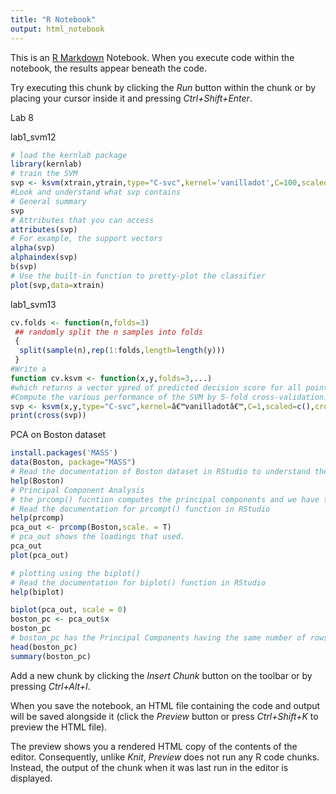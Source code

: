 ---
title: "R Notebook"
output: html_notebook
---

This is an [R Markdown](http://rmarkdown.rstudio.com) Notebook. When you execute code within the notebook, the results appear beneath the code. 

Try executing this chunk by clicking the *Run* button within the chunk or by placing your cursor inside it and pressing *Ctrl+Shift+Enter*. 

Lab 8

lab1_svm12
```{r}
# load the kernlab package
library(kernlab)
# train the SVM
svp <- ksvm(xtrain,ytrain,type="C-svc",kernel='vanilladot',C=100,scaled=c())
#Look and understand what svp contains
# General summary
svp
# Attributes that you can access
attributes(svp)
# For example, the support vectors
alpha(svp)
alphaindex(svp)
b(svp)
# Use the built-in function to pretty-plot the classifier
plot(svp,data=xtrain)

```

lab1_svm13
```{r}
cv.folds <- function(n,folds=3)
 ## randomly split the n samples into folds
 {
  split(sample(n),rep(1:folds,length=length(y)))
 }
#Write a 
function cv.ksvm <- function(x,y,folds=3,...) 
#which returns a vector ypred of predicted decision score for all points by k-fold cross-validation.
#Compute the various performance of the SVM by 5-fold cross-validation. Alter- natively, the ksvm function can automatically compute the k-fold cross-validation accuracy:
svp <- ksvm(x,y,type="C-svc",kernel=â€™vanilladotâ€™,C=1,scaled=c(),cross=5)
print(cross(svp))
```

PCA on Boston dataset
```{r}
install.packages('MASS')
data(Boston, package="MASS")
# Read the documentation of Boston dataset in RStudio to understand the dataset
help(Boston)
# Principal Component Analysis
# the prcomp() fucntion computes the principal components and we have turned on scalling
# Read the documentation for prcompt() function in RStudio
help(prcomp)
pca_out <- prcomp(Boston,scale. = T)
# pca_out shows the loadings that used.
pca_out
plot(pca_out)

# plotting using the biplot()
# Read the documentation for biplot() function in RStudio
help(biplot)

biplot(pca_out, scale = 0)
boston_pc <- pca_out$x
boston_pc
# boston_pc has the Principal Components having the same number of rows in the original dataset
head(boston_pc)
summary(boston_pc)

```



Add a new chunk by clicking the *Insert Chunk* button on the toolbar or by pressing *Ctrl+Alt+I*.

When you save the notebook, an HTML file containing the code and output will be saved alongside it (click the *Preview* button or press *Ctrl+Shift+K* to preview the HTML file).

The preview shows you a rendered HTML copy of the contents of the editor. Consequently, unlike *Knit*, *Preview* does not run any R code chunks. Instead, the output of the chunk when it was last run in the editor is displayed.
